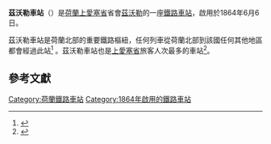 {{Expand language|1=nl|time=2021-01-13T07:30:50+00:00}}

{{Infobox Station
|BoxWidth = 24em
|Title = 茲沃勒車站
|SubTitle = 
|EngTitle = Station Zwolle
|EngSubTitle = 
|StationSymbol = 
|symbol_right=[[File:Nederlandse_spoorwegen_logo.svg|20px]] 
|linecolour = #22428B
|ImageName = Stazwolbloem.JPG
|ImageSize = 290px
|ImageCaption = 
|ImagePadding = 0
|Code = Zl
|Operator = [[荷兰铁路|荷兰铁路]]
|Owned = 
|Line = 
|Place = {{NED}}[[上愛塞省|上愛塞省]][[茲沃勒|茲沃勒]]
|Coord = {{Coord|52|30|19|N|6|5|26|E|type:railwaystation_region:NL|display=inline,title}}
|Style = 地面車站
|Hall Style = 
|PlatformType = 
|PlatformNumber = 9
|TrackNum = 
|Interchange = 
|ExitNumber = 
|StartDate = 1864年6月6日
|Elevation = 
|Depth = 
|connection = 
|yearly ridership = 
|daily ridership = 
}}

'''茲沃勒車站'''（{{lang-nl|Station Zwolle}}）是[[荷蘭|荷蘭]][[上愛塞省|上愛塞省]]省會[[茲沃勒|茲沃勒]]的一座[[鐵路車站|鐵路車站]]，啟用於1864年6月6日。

茲沃勒車站是荷蘭北部的重要鐵路樞紐，任何列車從荷蘭北部到該國任何其他地區都會經過此站<ref name="TWZwolleSpoort">{{cite news |title=Vernieuwing station Zwolle van start |first=Brendel |last=Mischa |url=http://www.technischweekblad.nl/vernieuwing-station-zwolle-van-start.107921.lynkx |newspaper=[[Technisch_Weekblad|Technisch Weekblad]] |publisher=BETA publishers |location=[[Netherlands|Netherlands]] |issn=0923-1919 |date=18 September 2010 |page=5 |access-date=20 September 2010 |language=nl |trans-title=Renovation of Zwolle Station started |archive-date=2014-02-22 |archive-url=https://web.archive.org/web/20140222170652/http://www.technischweekblad.nl/vernieuwing-station-zwolle-van-start.107921.lynkx |dead-url=no }}</ref> 。茲沃勒車站也是[[上愛塞省|上愛塞省]]旅客人次最多的車站<ref name="treinreiziger">{{Cite web |url=http://www.treinreiziger.nl/kennisnet/reizigersaantallen/cijfers/aantal_in-_en_uitstappers_per_station-147203 |title=存档副本 |access-date=2021-01-12 |archive-date=2017-02-13 |archive-url=https://web.archive.org/web/20170213151555/http://www.treinreiziger.nl/kennisnet/reizigersaantallen/cijfers/aantal_in-_en_uitstappers_per_station-147203 |dead-url=no }}</ref>。

==參考文獻==
{{reflist}}

{{Europe-rail-transport-stub}} 
[[Category:荷蘭鐵路車站|Category:荷蘭鐵路車站]]
[[Category:1864年啟用的鐵路車站|Category:1864年啟用的鐵路車站]]